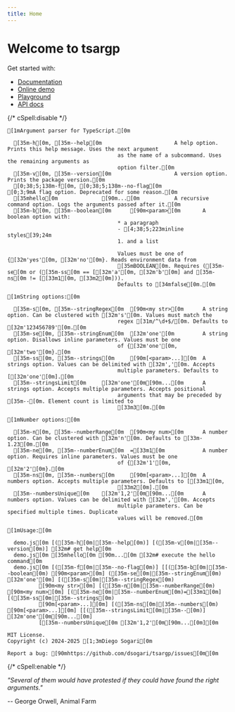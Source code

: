 ```yaml
---
title: Home
---
```



# Welcome to tsargp

Get started with:

- [Documentation](docs)
- [Online demo](demo.mdx)
- [Playground](play.mdx)
- [API docs](api/index.html)

{/* cSpell:disable */}

```ansi
[1mArgument parser for TypeScript.[0m

  [35m-h[0m, [35m--help[0m                       A help option. Prints this help message. Uses the next argument
                                   as the name of a subcommand. Uses the remaining arguments as
                                   option filter.[0m
  [35m-v[0m, [35m--version[0m                    A version option. Prints the package version.[0m
  [0;38;5;138m-f[0m, [0;38;5;138m--no-flag[0m                    [0;3;9mA flag option. Deprecated for some reason.[0m
  [35mhello[0m              [90m...[0m           A recursive command option. Logs the arguments passed after it.[0m
  [35m-b[0m, [35m--boolean[0m      [90m<param>[0m       A boolean option with:
                                   * a paragraph
                                   - [4;38;5;223minline styles[39;24m
                                   1. and a list

                                   Values must be one of {[32m'yes'[0m, [32m'no'[0m}. Reads environment data from
                                   [35mBOOLEAN[0m. Requires ([35m-se[0m or ([35m-ss[0m == [[32m'a'[0m, [32m'b'[0m] and [35m-ns[0m != [[33m1[0m, [33m2[0m])).
                                   Defaults to [34mfalse[0m.[0m

[1mString options:[0m

  [35m-s[0m, [35m--stringRegex[0m  [90m<my str>[0m      A string option. Can be clustered with [32m's'[0m. Values must match the
                                   regex [31m/^\d+$/[0m. Defaults to [32m'123456789'[0m.[0m
  [35m-se[0m, [35m--stringEnum[0m  [32m'one'[0m         A string option. Disallows inline parameters. Values must be one
                                   of {[32m'one'[0m, [32m'two'[0m}.[0m
  [35m-ss[0m, [35m--strings[0m     [90m[<param>...][0m  A strings option. Values can be delimited with [32m','[0m. Accepts
                                   multiple parameters. Defaults to [[32m'one'[0m].[0m
  [35m--stringsLimit[0m     [32m'one'[0m[90m...[0m      A strings option. Accepts multiple parameters. Accepts positional
                                   arguments that may be preceded by [35m--[0m. Element count is limited to
                                   [33m3[0m.[0m

[1mNumber options:[0m

  [35m-n[0m, [35m--numberRange[0m  [90m<my num>[0m      A number option. Can be clustered with [32m'n'[0m. Defaults to [33m-1.23[0m.[0m
  [35m-ne[0m, [35m--numberEnum[0m  =[33m1[0m            A number option. Requires inline parameters. Values must be one
                                   of {[32m'1'[0m, [32m'2'[0m}.[0m
  [35m-ns[0m, [35m--numbers[0m     [90m[<param>...][0m  A numbers option. Accepts multiple parameters. Defaults to [[33m1[0m,
                                   [33m2[0m].[0m
  [35m--numbersUnique[0m    [32m'1,2'[0m[90m...[0m      A numbers option. Values can be delimited with [32m','[0m. Accepts
                                   multiple parameters. Can be specified multiple times. Duplicate
                                   values will be removed.[0m

[1mUsage:[0m

  demo.js[0m [([35m-h[0m|[35m--help[0m)] [([35m-v[0m|[35m--version[0m)] [32m# get help[0m
  demo.js[0m [35mhello[0m [90m...[0m [32m# execute the hello command[0m
  demo.js[0m [([35m-f[0m|[35m--no-flag[0m)] [[([35m-b[0m|[35m--boolean[0m) [90m<param>[0m] ([35m-se[0m|[35m--stringEnum[0m) [32m'one'[0m] [([35m-s[0m|[35m--stringRegex[0m)
          [90m<my str>[0m] [([35m-n[0m|[35m--numberRange[0m) [90m<my num>[0m] [([35m-ne[0m|[35m--numberEnum[0m)=[33m1[0m] [([35m-ss[0m|[35m--strings[0m)
          [90m[<param>...][0m] [([35m-ns[0m|[35m--numbers[0m) [90m[<param>...][0m] [[([35m--stringsLimit[0m|[35m--[0m)] [32m'one'[0m[90m...[0m]
          [[35m--numbersUnique[0m [32m'1,2'[0m[90m...[0m][0m

MIT License.
Copyright (c) 2024-2025 [1;3mDiego Sogari[0m

Report a bug: [90mhttps://github.com/dsogari/tsargp/issues[0m[0m
```

{/* cSpell:enable */}

<Callout type="x">

_"Several of them would have protested if they could have found the right arguments."_

-- George Orwell, Animal Farm

</Callout>
